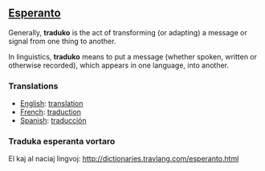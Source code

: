 ==[[Esperanto]]==

Generally, '''traduko''' is the act of transforming (or adapting) a message or signal from one thing to another.

In linguistics, '''traduko''' means to put a message (whether spoken, written or otherwise recorded), which appears in one language, into another.

=== Translations ===

*[[English]]: [[translation]]
*[[French]]: [[traduction]]
*[[Spanish]]: [[traducción]]

=== Traduka esperanta vortaro ===

El kaj al naciaj lingvoj: http://dictionaries.travlang.com/esperanto.html